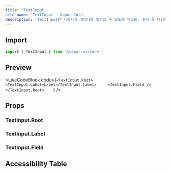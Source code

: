 ```yaml
---
title: 'TextInput'
site_name: 'TextInput - Vapor Core'
description: 'TextInput은 사용자가 데이터를 입력할 수 있도록 텍스트, 숫자 등 다양한 형식의 입력 필드를 제공합니다.'
---
```


## Import

```js
import { TextInput } from '@vapor-ui/core';
```

## Preview

<LiveCodeBlock
    code={`<TextInput.Root>
    <TextInput.Label>Label</TextInput.Label>    
    <TextInput.Field />
</TextInput.Root>    `}
/>

## Props

### TextInput.Root

<PropsTable file="text-input" section="props" />

### TextInput.Label

<PropsTable file="text-input" section="labelProps" />

### TextInput.Field

<PropsTable file="text-input" section="fieldProps" />

## Accessibility Table

<AccessibilityTable file="text-input" />
